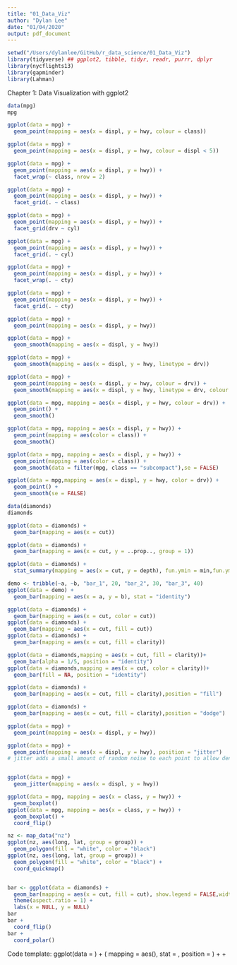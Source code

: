```yaml
---
title: "01_Data_Viz"
author: "Dylan Lee"
date: "01/04/2020"
output: pdf_document
---
```


```r
setwd("/Users/dylanlee/GitHub/r_data_science/01_Data_Viz")
library(tidyverse) ## ggplot2, tibble, tidyr, readr, purrr, dplyr
library(nycflights13)
library(gapminder)
library(Lahman)
```

Chapter 1:
Data Visualization with ggplot2

```r
data(mpg)
mpg
```

```r
ggplot(data = mpg) + 
  geom_point(mapping = aes(x = displ, y = hwy, colour = class))

ggplot(data = mpg) + 
  geom_point(mapping = aes(x = displ, y = hwy, colour = displ < 5))
```


```r
ggplot(data = mpg) +
  geom_point(mapping = aes(x = displ, y = hwy)) + 
  facet_wrap(~ class, nrow = 2)

ggplot(data = mpg) +
  geom_point(mapping = aes(x = displ, y = hwy)) + 
  facet_grid(. ~ class)

ggplot(data = mpg) +
  geom_point(mapping = aes(x = displ, y = hwy)) + 
  facet_grid(drv ~ cyl)

ggplot(data = mpg) +
  geom_point(mapping = aes(x = displ, y = hwy)) + 
  facet_grid(. ~ cyl)

ggplot(data = mpg) +
  geom_point(mapping = aes(x = displ, y = hwy)) + 
  facet_wrap(. ~ cty)

ggplot(data = mpg) +
  geom_point(mapping = aes(x = displ, y = hwy)) + 
  facet_grid(. ~ cty)
```

```r
ggplot(data = mpg) +
  geom_point(mapping = aes(x = displ, y = hwy))

ggplot(data = mpg) +
  geom_smooth(mapping = aes(x = displ, y = hwy))

ggplot(data = mpg) +
  geom_smooth(mapping = aes(x = displ, y = hwy, linetype = drv))

ggplot(data = mpg) +
  geom_point(mapping = aes(x = displ, y = hwy, colour = drv)) +
  geom_smooth(mapping = aes(x = displ, y = hwy, linetype = drv, colour = drv))

ggplot(data = mpg, mapping = aes(x = displ, y = hwy, colour = drv)) +
  geom_point() +
  geom_smooth()

ggplot(data = mpg, mapping = aes(x = displ, y = hwy)) + 
  geom_point(mapping = aes(color = class)) + 
  geom_smooth()

ggplot(data = mpg, mapping = aes(x = displ, y = hwy)) + 
  geom_point(mapping = aes(color = class)) + 
  geom_smooth(data = filter(mpg, class == "subcompact"),se = FALSE)

ggplot(data = mpg,mapping = aes(x = displ, y = hwy, color = drv)) + 
  geom_point() + 
  geom_smooth(se = FALSE)
```


```r
data(diamonds)
diamonds
```

```r
ggplot(data = diamonds) +
  geom_bar(mapping = aes(x = cut))

ggplot(data = diamonds) +
  geom_bar(mapping = aes(x = cut, y = ..prop.., group = 1))

ggplot(data = diamonds) + 
  stat_summary(mapping = aes(x = cut, y = depth), fun.ymin = min,fun.ymax = max,fun.y = median)
```

```r
demo <- tribble(~a, ~b, "bar_1", 20, "bar_2", 30, "bar_3", 40)
ggplot(data = demo) + 
  geom_bar(mapping = aes(x = a, y = b), stat = "identity")
```

```r
ggplot(data = diamonds) +
  geom_bar(mapping = aes(x = cut, color = cut))
ggplot(data = diamonds) +
  geom_bar(mapping = aes(x = cut, fill = cut))
ggplot(data = diamonds) +
  geom_bar(mapping = aes(x = cut, fill = clarity))

```

```r
ggplot(data = diamonds,mapping = aes(x = cut, fill = clarity))+
  geom_bar(alpha = 1/5, position = "identity")
ggplot(data = diamonds,mapping = aes(x = cut, color = clarity))+
  geom_bar(fill = NA, position = "identity")
```

```r
ggplot(data = diamonds) + 
  geom_bar(mapping = aes(x = cut, fill = clarity),position = "fill")
```

```r
ggplot(data = diamonds) + 
  geom_bar(mapping = aes(x = cut, fill = clarity),position = "dodge")
```

```r
ggplot(data = mpg) +
  geom_point(mapping = aes(x = displ, y = hwy))

ggplot(data = mpg) +
  geom_point(mapping = aes(x = displ, y = hwy), position = "jitter")
# jitter adds a small amount of random noise to each point to allow density to flow through the scatter plot


ggplot(data = mpg) +
  geom_jitter(mapping = aes(x = displ, y = hwy))
```

```r
ggplot(data = mpg, mapping = aes(x = class, y = hwy)) + 
  geom_boxplot()
ggplot(data = mpg, mapping = aes(x = class, y = hwy)) + 
  geom_boxplot() +
  coord_flip()

nz <- map_data("nz")
ggplot(nz, aes(long, lat, group = group)) +
  geom_polygon(fill = "white", color = "black")
ggplot(nz, aes(long, lat, group = group)) + 
  geom_polygon(fill = "white", color = "black") + 
  coord_quickmap()


bar <- ggplot(data = diamonds) + 
  geom_bar(mapping = aes(x = cut, fill = cut), show.legend = FALSE,width = 1)+
  theme(aspect.ratio = 1) + 
  labs(x = NULL, y = NULL)
bar
bar + 
  coord_flip() 
bar + 
  coord_polar()
```

Code template:
ggplot(data = <DATA>) + 
  <GEOM_FUNCTION>(
         mapping = aes(<MAPPINGS>),
         stat = <STAT>,
         position = <POSITION>
  ) + 
  <COORDINATE_FUNCTION> +
  <FACET_FUNCTION>











